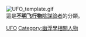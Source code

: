 [[Image:UFO_template.gif|left]]<br>這是'''[[不明飞行物|不明飞行物]]'''[[陰謀論|陰謀論者]]的分類。
[[Category:陰謀論者|UFO]]
[[Category:幽浮學相關人物|Category:幽浮學相關人物]]
